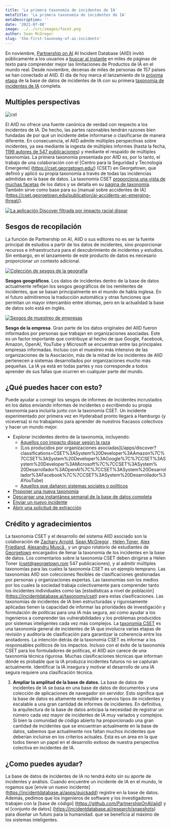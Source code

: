 ```yaml
---
title: 'La primera taxonomía de incidentes de IA'
metaTitle: 'La primera taxonomía de incidentes de IA'
metaDescription: ''
date: '2021-07-08'
image: ../../src/images/facet.png
author: Sean McGregor
slug: 'the-first-taxonomy-of-ai-incidents'
---
```


En noviembre, [Partnership on AI](http://partnershiponai.org/) AI Incident Database (AIID) invitó públicamente a los usuarios a [buscar al instante](/apps/discover) en miles de páginas de texto para comprender mejor las limitaciones de Productos de IA en el mundo real. Desde noviembre, decenas de miles de personas de 157 países se han conectado al AIID. El día de hoy marca el lanzamiento de la [próxima etapa](/research/2-roadmap) de la base de datos de incidentes de IA con su primera [taxonomía de incidentes de IA](/research/4-taxonomias) completa.

## Multiples perspectivas

![cst](../../src/images/cset.png)

El AIID no ofrece una fuente canónica de verdad con respecto a los incidentes de IA. De hecho, las partes razonables tendrán razones bien fundadas de por qué un incidente debe informarse o clasificarse de manera diferente. En consecuencia, el AIID admite múltiples perspectivas sobre incidentes, ya sea mediante la ingesta de múltiples informes (hasta la fecha, [1199 autores de 547 publicaciones](/summaries/leaderboard)) y mediante el respaldo de múltiples taxonomías. La primera taxonomía presentada por AIID es, por lo tanto, el trabajo de una colaboración con el [Centro para la Seguridad y Tecnología Emergente] (https://cset.georgetown.edu/) (CSET) en Georgetown, que definió y aplicó su propia taxonomía a través de todas las incidencias admitidas en la base de datos. La taxonomía CSET [proporciona una vista de muchas facetas](/taxonomy/cset) de los datos y se detalla en su [página de taxonomía](/taxonomy/cset). También sirve como base para su [manual sobre accidentes de IA] (https://cset.georgetown.edu/publication/ai-accidents-an-emerging-threat/).

[![La aplicación Discover filtrada por impacto racial dispar](../../src/images/facet.png)](/apps/discover?classifications=CSET%3AHarm%20Distribution%20Basis%3ARace)

## Sesgos de recopilación

La función de Partnership on AI, AIID o sus editores no es ser la fuente principal de estudios a partir de los datos de incidentes, sino proporcionar recursos e infraestructura para el descubrimiento de incidentes y estudios. Sin embargo, en el lanzamiento de este producto de datos es necesario proporcionar un contexto adicional.

[![Colección de sesgos de la geografía](../../src/images/pie_geography.png)](/taxonomy/cset)

**Sesgos geográficos**. Los datos de incidentes dentro de la base de datos actualmente reflejan los sesgos geográficos de los remitentes de incidentes, que se basan principalmente en el mundo de habla inglesa. En el futuro admitiremos la traducción automática y otras funciones que permitan un mayor intercambio entre idiomas, pero en la actualidad la base de datos solo está en inglés.

[![Sesgos de muestreo de empresas](../../src/images/pie_companies.png)](/taxonomy/cset)

**Sesgo de la empresa**. Gran parte de los datos originales del AIID fueron informados por personas que trabajan en organizaciones asociadas. Este es un factor importante que contribuye al hecho de que Google, Facebook, Amazon, OpenAI, YouTube y Microsoft se encuentran entre las principales empresas informadas. Incluso con el muestreo más intensivo de las organizaciones de la Asociación, más de la mitad de los incidentes de AIID pertenecen a sistemas desarrollados por organizaciones mucho más pequeñas. La IA ya está en todas partes y nos corresponde a todos aprender de sus fallas que ocurren en cualquier parte del mundo.

## ¿Qué puedes hacer con esto?

Puede ayudar a corregir los sesgos de informes de incidentes incrustados en los datos enviando informes de incidentes o escribiendo su propia taxonomía para incluirla junto con la taxonomía CSET. Un incidente experimentado por primera vez en Hyderabad pronto llegará a Hamburgo (y viceversa) si no trabajamos para aprender de nuestros fracasos colectivos y hacer un mundo mejor.

- Explorar incidentes dentro de la taxonomía, incluyendo:
    - [Aquellos con impacto dispar según la raza](/apps/discover?classifications=CSET%3AHarm%20Distribution%20Basis%3ARace)
    - [Los producidos por organizaciones asociadas](/apps/discover?classifications=CSET%3ASystem%20Developer%3AAmazon%7C%7CCSET%3ASystem%20Developer%3AGoogle%7C%7CCSET%3ASystem%20Developer%3AMicrosoft%7C%7CCSET%3ASystem% 20Desarrollador%3AOpenAI%7C%7CCSET%3ASystem%20Desarrollador%3AFacebook%7C%7CCSET%3ASystem%20Desarrollador%3AYouTube)
    - [Aquellos que dañaron sistemas sociales o políticos](/apps/discover?classifications=CSET%3AHarm%20Type%3AHarm%20to%20social%20or%20politic%20systems)
- [Proponer una nueva taxonomía](/contacto)
- [Descargar una instantánea semanal de la base de datos completa](/research/snapshots)
- [Enviar un nuevo incidente](/apps/submit)
- [Abrir una solicitud de extracción](https://github.com/PartnershipOnAI/aiid)

## Crédito y agradecimientos

La taxonomía CSET y el desarrollo del sistema AIID asociado son la colaboración de [Zachary Arnold](https://cset.georgetown.edu/staff/zachary-arnold/), [Sean McGregor](https://seanbmcgregor.com/) , [Helen Toner](https://cset.georgetown.edu/staff/helen-toner/), [Alex Friedland](https://cset.georgetown.edu/staff/alex-friedland/), [Alexandru Muscă ](https://github.com/alexmcode), y un grupo rotatorio de estudiantes de [Georgetown](https://www.georgetown.edu/) encargados de llenar la taxonomía de los incidentes en la base de datos. Los comentarios sobre la taxonomía CSET deben dirigirse a Helen Toner (cset@georgetown.rom 547 publicaciones), y al admitir múltiples taxonomías para las cuales la taxonomía CSET es un ejemplo temprano. Las taxonomías AIID son colecciones flexibles de clasificaciones gestionadas por personas y organizaciones expertas. Las taxonomías son los medios por los cuales la sociedad trabaja colectivamente para comprender tanto los incidentes individuales como las [estadísticas a nivel de población] (https://incidentdatabase.ai/taxonomy/cset) para estas clasificaciones. Las taxonomías de incidentes de IA bien estructuradas y rigurosamente aplicadas tienen la capacidad de informar las prioridades de investigación y formulación de políticas para una IA más segura, así como ayudar a los ingenieros a comprender las vulnerabilidades y los problemas producidos por sistemas inteligentes cada vez más complejos.
La [taxonomía CSET](https://incidentdatabase.ai/taxonomy/cset) es una taxonomía general de incidentes de IA que involucra varias etapas de revisión y auditoría de clasificación para garantizar la coherencia entre los anotadores. La intención detrás de la taxonomía CSET es informar a los responsables políticos de los impactos. Incluso con el éxito de la taxonomía CSET para los formuladores de políticas, el AIID aún carece de una taxonomía técnica rigurosa. Muchas clasificaciones técnicas que informan dónde es probable que la IA produzca incidentes futuros no se capturan actualmente. Identificar la IA insegura y motivar el desarrollo de una IA segura requiere una clasificación técnica.

3. **Ampliar la amplitud de la base de datos.** La base de datos de incidentes de IA se basa en una base de datos de documentos y una colección de aplicaciones de navegador sin servidor. Esto significa que la base de datos es altamente extensible a nuevos tipos de incidentes y escalable a una gran cantidad de informes de incidentes. En definitiva, la arquitectura de la base de datos anticipa la necesidad de registrar un número cada vez mayor de incidentes de IA muy variados y complejos. Si bien la comunidad de código abierto ha proporcionado una gran cantidad de incidentes que se encuentran actualmente en la base de datos, sabemos que actualmente nos faltan muchos incidentes que deberían incluirse en los criterios actuales. Esta es un área en la que todos tienen un papel en el desarrollo exitoso de nuestra perspectiva colectiva en incidentes de IA.

## ¿Como puedes ayudar?

La base de datos de incidentes de IA no tendrá éxito sin su aporte de incidentes y análisis. Cuando encuentre un incidente de IA en el mundo, le rogamos que [envíe un nuevo incidente] (https://incidentdatabase.ai/apps/quickadd) registre en la base de datos. Además, pedimos que los ingenieros de software y los investigadores trabajen con la [base de código] (https://github.com/PartnershipOnAI/aiid) y el [conjunto de datos] (https://incidentdatabase.ai/research/snapshots) para diseñar un futuro para la humanidad. que se beneficia al máximo de los sistemas inteligentes.